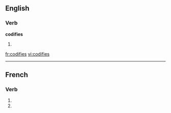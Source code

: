==English==

===Verb===
'''codifies'''

# {{third-person singular of|[[codify]]}}

[[fr:codifies]]
[[vi:codifies]]

----
{{also|codifiés}}
==French==

===Verb===
{{fr-verb-form}}

# {{conjugation of|codifier||2|s|pres|ind|lang=fr}}
# {{conjugation of|codifier||2|s|pres|sub|lang=fr}}

{{count page|[[Wiktionary:Page count]]}}
{{rfc-auto}}